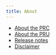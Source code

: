 ```yaml
---
title: About
---
```


* [About the PRC](/about/prc/)
* [About the PRU](/about/us/)
* [Release notes](/posts/)
* [Disclaimer](/about/disclaimer/)
